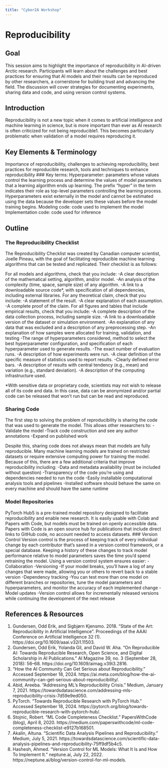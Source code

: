 ```yaml
---
title: "Cyber2A Workshop"
---
```


# Reproducibility

## Goal
This session aims to highlight the importance of reproducibility in AI-driven Arctic research. Participants will learn about the challenges and best practices for ensuring that AI models and their results can be reproduced by other researchers, a cornerstone for building trust and advancing the field. The discussion will cover strategies for documenting experiments, sharing data and code, and using version control systems.

## Introduction
Reproducibility is not a new topic when it comes to artificial intelligence and machine learning in science, but is more important than ever as AI research is often criticized for not being reproducible1. This becomes particularly problematic when validation of a model requires reproducing it.

## Key Elements & Terminology
Importance of reproducibility, challenges to achieving reproducibility, best practices for reproducible research, tools and techniques to enhance reproducibility
### Key terms:
Hyperparameter: parameters whose values control the learning process and determine the values of model parameters that a learning algorithm ends up learning. The prefix “hyper” in the term indicates their role as top-level parameters controlling the learning process. Hyperparameters exist externally in the model and cannot be estimated using the data because the developer sets these values before the model training begins.
Modeling code: code used to implement the model
Implementation code: code used for inference

## Outline 
### The Reproducibility Checklist
The Reproducibility Checklist was created by Canadian computer scientist, Joelle Pineau, with the goal of facilitating reproducible machine learning algorithms that can be tested and replicated. Their checklist is as follows:

For all models and algorithms, check that you include:
  -A clear description of the mathematical setting, algorithm, and/or model.
  -An analysis of the complexity (time, space, sample size) of any algorithm.
  -A link to a downloadable source code*, with specification of all dependencies, including external libraries.
For any theoretical claim, check that you include:
  -A statement of the result.
  -A clear explanation of each assumption.
  -A complete proof of the claim.
For all figures and tables that include empirical results, check that you include:
  -A complete description of the data collection process, including sample size.
  -A link to a downloadable version of the dataset or simulation environment.
  -An explanation of any data that was excluded and a description of any preprocessing step.
  -An explanation of how samples were allocated for training, validation, and testing
  -The range of hyperparameters considered, method to select the best hyperparameter configuration, and specification of each hyperparameter used to generate results.
  -The exact number of evaluation runs.
  -A description of how experiments were run.
  -A clear definition of the specific measure of statistics used to report results.
  -Clearly defined error bars.
  -A description of results with central tendency (e.g., mean) and variation (e.g., standard deviation).
  -A description of the computing infrastructure used.

*With sensitive data or proprietary code, scientists may not wish to release all of its code and data. In this case, data can be anonymized and/or partial code can be released that won’t run but can be read and reproduced. 

### Sharing Code
The first step to solving the problem of reproducibility is sharing the code that was used to generate the model. This allows other researchers to:
  -Validate the model
  -Track code construction and see any author annotations
  -Expand on published work

Despite this, sharing code does not always mean that models are fully reproducible. Many machine learning models are trained on restricted datasets or require extensive computing power for training the model. Because of this, there are a few additional criteria that improve reproducibility including:
  -Data and metadata availability (must be included without question)
  -Transparency of the code you’re using and dependencies needed to run the code
  -Easily installable computational analysis tools and pipelines
  -Installed software should behave the same on every machine and should have the same runtime

### Model Repositories
PyTorch Hub5 is a pre-trained model repository designed to facilitate reproducibility and enable new research. It is easily usable with Colab and Papers with Code, but models must be trained on openly accessible data.
	Papers with Code is an open source hub for publications that include direct links to GitHub code, no account needed to access datasets.
### Version Control
Version control is the process of keeping track of every individual change by each contributor that’s saved in a version control framework, or a special database. Keeping a history of these changes to track model performance relative to model parameters saves the time you’d spend retraining the model.
Using a version control system ensures easier:
  -Collaboration
  -Versioning 
    -If your model breaks, you’ll have a log of any changes that were made, allowing you or others to revert back to a stable version
  -Dependency tracking
    -You can test more than one model on different branches or repositories, tune the model parameters and hyperparameters, and monitor the accuracy of each implemented change
  -Model updates
    -Version control allows for incrementally released versions while continuing the development of the next release

## References & Resources
1. Gundersen, Odd Erik, and Sigbjørn Kjensmo. 2018. “State of the Art: Reproducibility in Artificial Intelligence”. Proceedings of the AAAI Conference on Artificial Intelligence 32 (1). https://doi.org/10.1609/aaai.v32i1.11503.
2. Gundersen, Odd Erik, Yolanda Gil, and David W. Aha. “On Reproducible AI: Towards Reproducible Research, Open Science, and Digital Scholarship in AI Publications.” AI Magazine 39, no. 3 (September 28, 2018): 56–68. https://doi.org/10.1609/aimag.v39i3.2816.
3. “How the AI Community Can Get Serious about Reproducibility.” Accessed September 18, 2024. https://ai.meta.com/blog/how-the-ai-community-can-get-serious-about-reproducibility/.
4. Abid, Areeba. “Addressing ML’s Reproducibility Crisis.” Medium, January 7, 2021. https://towardsdatascience.com/addressing-mls-reproducibility-crisis-7d59e9ed050.
5. PyTorch. “Towards Reproducible Research with PyTorch Hub.” Accessed September 18, 2024. https://pytorch.org/blog/towards-reproducible-research-with-pytorch-hub/.
6. Stojnic, Robert. “ML Code Completeness Checklist.” PapersWithCode (blog), April 8, 2020. https://medium.com/paperswithcode/ml-code-completeness-checklist-e9127b168501.
7. Akalin, Altuna. “Scientific Data Analysis Pipelines and Reproducibility.” Medium, July 5, 2021. https://towardsdatascience.com/scientific-data-analysis-pipelines-and-reproducibility-75ff9df5b4c5.
8. Hashesh, Ahmed. “Version Control for ML Models: What It Is and How To Implement It.” neptune.ai, July 22, 2022. https://neptune.ai/blog/version-control-for-ml-models.
